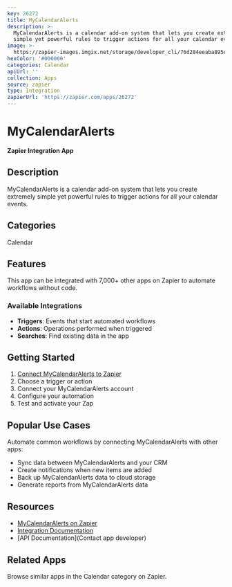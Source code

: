 ```yaml
---
key: 26272
title: MyCalendarAlerts
description: >-
  MyCalendarAlerts is a calendar add-on system that lets you create extremely
  simple yet powerful rules to trigger actions for all your calendar events.
image: >-
  https://zapier-images.imgix.net/storage/developer_cli/76d284eeaba895e19ff75530cda9957d.png?auto=format%2Ccompress&ixlib=python-3.0.0&q=50
hexColor: '#000000'
categories: Calendar
apiUrl: ''
collection: Apps
source: zapier
type: Integration
zapierUrl: 'https://zapier.com/apps/26272'
---
```

# MyCalendarAlerts

**Zapier Integration App**

## Description

MyCalendarAlerts is a calendar add-on system that lets you create extremely simple yet powerful rules to trigger actions for all your calendar events.

## Categories

Calendar

## Features

This app can be integrated with 7,000+ other apps on Zapier to automate workflows without code.

### Available Integrations

- **Triggers**: Events that start automated workflows
- **Actions**: Operations performed when triggered
- **Searches**: Find existing data in the app

## Getting Started

1. [Connect MyCalendarAlerts to Zapier](https://zapier.com/apps/26272)
2. Choose a trigger or action
3. Connect your MyCalendarAlerts account
4. Configure your automation
5. Test and activate your Zap

## Popular Use Cases

Automate common workflows by connecting MyCalendarAlerts with other apps:

- Sync data between MyCalendarAlerts and your CRM
- Create notifications when new items are added
- Back up MyCalendarAlerts data to cloud storage
- Generate reports from MyCalendarAlerts data

## Resources

- [MyCalendarAlerts on Zapier](https://zapier.com/apps/26272)
- [Integration Documentation](https://zapier.com/apps/26272/integrations)
- [API Documentation](Contact app developer)

## Related Apps

Browse similar apps in the Calendar category on Zapier.

